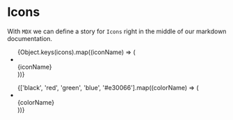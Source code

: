 
<Meta title='Icons' component={Icon} />

# Icons

With `MDX` we can define a story for `Icons` right in the middle of our
markdown documentation.

<Preview>
  <Story name='Icon'>
    <div className='icon-story'>
      <ul className='icon-story-grid'>
        {Object.keys(icons).map((iconName) => (
          <li key={iconName}>
            <Icon name={iconName} />
            <br />
            {iconName}
          </li>
        ))}
      </ul>
    </div>
  </Story>
</Preview>

<Preview>
  <Story name='Decorative Icon'>
    <div className='icon-story'>
      <ul className='icon-story-grid'>
        {['black', 'red', 'green', 'blue', '#e30066'].map((colorName) => (
          <li key={colorName}>
            <DecorativeIcon name='flame' color={colorName} />
            <br />
            {colorName}
          </li>
        ))}
      </ul>
    </div>
  </Story>
</Preview>

